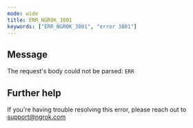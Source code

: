 ```yaml
---
mode: wide
title: ERR_NGROK_3801
keywords: ["ERR_NGROK_3801", "error 3801"]
---
```


## Message

The request's body could not be parsed: `ERR`

## Further help

If you're having trouble resolving this error, please reach out to [support@ngrok.com](mailto:support@ngrok.com?subject=Help%20with%20ERR_NGROK_3801)
